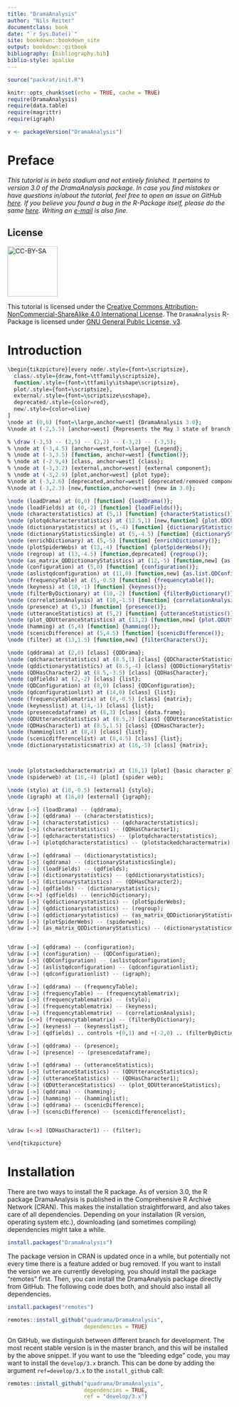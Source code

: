 ```yaml
---
title: "DramaAnalysis"
author: "Nils Reiter"
documentclass: book
date: "`r Sys.Date()`"
site: bookdown::bookdown_site
output: bookdown::gitbook
bibliography: [bibliography.bib]
biblio-style: apalike
---
```


```r
source("packrat/init.R")

knitr::opts_chunk$set(echo = TRUE, cache = TRUE)
require(DramaAnalysis)
require(data.table)
require(magrittr)
require(igraph)

v <- packageVersion("DramaAnalysis")
```

# Preface {-}

*This tutorial is in beta stadium and not entirely finished. It pertains to version 3.0 of the DramaAnalysis package. In case you find mistakes or have questions in/about the tutorial, feel free to open an issue on GitHub [here](https://github.com/quadrama/tutorial/issues/new). If you believe you found a bug in the R-Package itself, please do the same [here](https://github.com/quadrama/DramaAnalysis/issues/new). Writing an [e-mail](mailto:nils.reiter@ims.uni-stuttgart.de) is also fine.*  

## License {-}

[![CC-BY-SA](CC-BY-SA_icon.svg.png){ width=3cm }](https://creativecommons.org/licenses/by-sa/4.0/) 

This tutorial is licensed under the [Creative Commons Attribution-NonCommercial-ShareAlike 4.0 International License](https://creativecommons.org/licenses/by-sa/4.0/). The `DramaAnalysis` R-Package is licensed under [GNU General Public License, v3](https://www.gnu.org/licenses/gpl-3.0.html).

# Introduction

```r

\begin{tikzpicture}[every node/.style={font=\scriptsize},
  class/.style={draw,font=\ttfamily\scriptsize},
  function/.style={font=\ttfamily\itshape\scriptsize},
  plot/.style={font=\scriptsize},
  external/.style={font=\scriptsize\scshape},
  deprecated/.style={color=red},
  new/.style={color=olive}
]
\node at (0,6) [font=\large,anchor=west] {DramaAnalysis 3.0};
%\node at (-2,5.5) [anchor=west] {Represents the May 3 state of branch develop/3.x};

% \draw (-3,5) -- (2,5) -- (2,2) -- (-3,2) -- (-3,5);
% \node at (-3,4.5) [anchor=west,font=\large] {Legend};
% \node at (-3,3.5) [function, anchor=west] {function()};
% \node at (-2.9,4) [class, anchor=west] {class};
% \node at (-3,3.2) [external,anchor=west] {external component};
% \node at (-3,2.9) [plot,anchor=west] {plot type};
%\node at (-3,2.6) [deprecated,anchor=west] {deprecated/removed component};
%\node at (-3,2.3) [new,function,anchor=west] {new in 3.0};

\node (loadDrama) at (0,0) [function] {loadDrama()};
\node (loadFields) at (0,-2) [function] {loadFields()};
\node (characterstatistics) at (5,1) [function] {characterStatistics()};
\node (plotqdcharacterstatistics) at (12.5,1) [new,function] {plot.QDCharacterStatistics()};
\node (dictionarystatistics) at (5,-4) [function] {dictionaryStatistics()};
\node (dictionaryStatisticsSingle) at (5,-4.5) [function] {dictionaryStatisticsSingle()};
\node (enrichDictionary) at (5,-5) [function] {enrichDictionary()};
\node (plotSpiderWebs) at (13,-4) [function] {plotSpiderWebs()};
\node (regroup) at (13,-4.5) [function,deprecated] {regroup()};
\node (as_matrix_QDDictionaryStatistics) at (12,-5) [function,new] {as.matrix.QDDictionaryStatistics()};
\node (configuration) at (5,0) [function] {configuration()};
\node (aslistqdconfiguration) at (11,0) [function,new] {as.list.QDConfiguration()};
\node (frequencyTable) at (5,-0.5) [function] {frequencytable()};
\node (keyness) at (10,-1) [function] {keyness()};
\node (filterByDictionary) at (10,-2) [function] {filterByDictionary()};
\node (correlationAnalysis) at (10,-1.5) [function] {correlationAnalysis()};
\node (presence) at (5,3) [function] {presence()};
\node (utteranceStatistics) at (5,2) [function] {utteranceStatistics()};
\node (plot_QDUtteranceStatistics) at (13,2) [function,new] {plot.QDUtteranceStatistics()};
\node (hamming) at (5,4) [function] {hamming()};
\node (scenicDifference) at (5,4.5) [function] {scenicDifference()};
\node (filter) at (13,1.5) [function,new] {filterCharacters()};

\node (qddrama) at (2,0) [class] {QDDrama};
\node (qdcharacterstatistics) at (8.5,1) [class] {QDCharacterStatistics};
\node (qddictionarystatistics) at (8.5,-4) [class] {QDDictionaryStatistics};
\node (QDHasCharacter2) at (8.5,-3.5) [class] {QDHasCharacter};
\node (qdfields) at (2,-2) [class] {list};
\node (QDConfiguration) at (8,0) [class] {QDConfiguration};
\node (qdconfigurationlist) at (14,0) [class] {list};
\node (frequencytablematrix) at (8,-0.5) [class] {matrix};
\node (keynesslist) at (14,-1) [class] {list};
\node (presencedataframe) at (8,3) [class] {data.frame};
\node (QDUtteranceStatistics) at (8.5,2) [class] {QDUtteranceStatistics};
\node (QDHasCharacter1) at (8.5,1.5) [class] {QDHasCharacter};
\node (hamminglist) at (8,4) [class] {list};
\node (scenicdifferencelist) at (8,4.5) [class] {list};
\node (dictionarystatisticsmatrix) at (16,-5) [class] {matrix};



\node (plotstackedcharactermatrix) at (16,1) [plot] {basic character plot};
\node (spiderweb) at (16,-4) [plot] {spider web};

\node (stylo) at (10,-0.5) [external] {stylo};
\node (igraph) at (16,0) [external] {igraph};

\draw [->] (loadDrama) -- (qddrama);
\draw [->] (qddrama) -- (characterstatistics);
\draw [->] (characterstatistics) -- (qdcharacterstatistics);
\draw [->] (characterstatistics) -- (QDHasCharacter1);
\draw [->] (qdcharacterstatistics) -- (plotqdcharacterstatistics);
\draw [->] (plotqdcharacterstatistics) -- (plotstackedcharactermatrix);

\draw [->] (qddrama) -- (dictionarystatistics);
\draw [->] (qddrama) -- (dictionaryStatisticsSingle);
\draw [->] (loadFields) -- (qdfields);
\draw [->] (dictionarystatistics) -- (qddictionarystatistics);
\draw [->] (dictionarystatistics) -- (QDHasCharacter2);
\draw [->] (qdfields) -- (dictionarystatistics);
\draw [<->] (qdfields) -- (enrichDictionary);
\draw [->] (qddictionarystatistics) -- (plotSpiderWebs);
\draw [->] (qddictionarystatistics) -- (regroup);
\draw [->] (qddictionarystatistics) -- (as_matrix_QDDictionaryStatistics);
\draw [->] (plotSpiderWebs) -- (spiderweb);
\draw [->] (as_matrix_QDDictionaryStatistics) -- (dictionarystatisticsmatrix);


\draw [->] (qddrama) -- (configuration);
\draw [->] (configuration) -- (QDConfiguration);
\draw [->] (QDConfiguration) -- (aslistqdconfiguration);
\draw [->] (aslistqdconfiguration) -- (qdconfigurationlist);
\draw [->] (qdconfigurationlist) -- (igraph);

\draw [->] (qddrama) -- (frequencyTable);
\draw [->] (frequencyTable) -- (frequencytablematrix);
\draw [->] (frequencytablematrix) -- (stylo);
\draw [->] (frequencytablematrix) -- (keyness);
\draw [->] (frequencytablematrix) -- (correlationAnalysis);
\draw [<->] (frequencytablematrix) -- (filterByDictionary);
\draw [->] (keyness) -- (keynesslist);
\draw [->] (qdfields) .. controls +(0,1) and +(-2,0) .. (filterByDictionary);

\draw [->] (qddrama) -- (presence);
\draw [->] (presence) -- (presencedataframe);

\draw [->] (qddrama) -- (utteranceStatistics);
\draw [->] (utteranceStatistics) -- (QDUtteranceStatistics);
\draw [->] (utteranceStatistics) -- (QDHasCharacter1);
\draw [->] (QDUtteranceStatistics) -- (plot_QDUtteranceStatistics);
\draw [->] (qddrama) -- (hamming);
\draw [->] (hamming) -- (hamminglist);
\draw [->] (qddrama) -- (scenicDifference);
\draw [->] (scenicDifference) -- (scenicdifferencelist);


\draw [<->] (QDHasCharacter1) -- (filter);

\end{tikzpicture}

```

# Installation

There are two ways to install the R package. As of version 3.0, the R package DramaAnalysis is published in the Comprehensive R Archive Network (CRAN). This makes the installation straightforward, and also takes care of all dependencies. Depending on your installation (R version, operating system etc.), downloading (and sometimes compiling) dependencies might take a while.

```r
install.packages("DramaAnalysis")
```

The package version in CRAN is updated once in a while, but potentially not every time there is a feature added or bug removed. If you want to install the version we are currently developing, you should install the package "remotes" first. Then, you can install the DramaAnalysis package directly from GitHub. The following code does both, and should also install all dependencies.

```r
install.packages("remotes")

remotes::install_github("quadrama/DramaAnalysis", 
                        dependencies = TRUE)
```

On GitHub, we distinguish between different branch for development. The most recent stable version is in the master branch, and this will be installed by the above snippet. If you want to use the "bleeding edge" code, you may want to install the `develop/3.x` branch. This can be done by adding the argument `ref=develop/3.x` to the `install_github` call:

```r
remotes::install_github("quadrama/DramaAnalysis", 
                        dependencies = TRUE,
                        ref = "develop/3.x")

```


